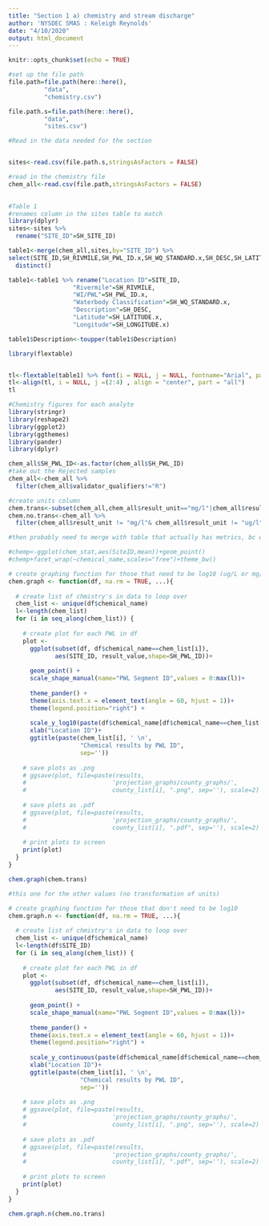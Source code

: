 ```yaml
---
title: "Section 1 a) chemistry and stream discharge"
author: 'NYSDEC SMAS : Keleigh Reynolds'
date: "4/10/2020"
output: html_document
---
```


```r
knitr::opts_chunk$set(echo = TRUE)

#set up the file path
file.path=file.path(here::here(),
          "data",
          "chemistry.csv")

file.path.s=file.path(here::here(),
          "data",
          "sites.csv")
```

```r
#Read in the data needed for the section


sites<-read.csv(file.path.s,stringsAsFactors = FALSE)

#read in the chemistry file
chem_all<-read.csv(file.path,stringsAsFactors = FALSE)
          
```

```r
#Table 1
#renames column in the sites table to match
library(dplyr)
sites<-sites %>% 
  rename("SITE_ID"=SH_SITE_ID)

table1<-merge(chem_all,sites,by="SITE_ID") %>% 
select(SITE_ID,SH_RIVMILE,SH_PWL_ID.x,SH_WQ_STANDARD.x,SH_DESC,SH_LATITUDE.x,SH_LONGITUDE.x) %>% 
  distinct()

table1<-table1 %>% rename("Location ID"=SITE_ID,
                  "Rivermile"=SH_RIVMILE,
                  "WI/PWL"=SH_PWL_ID.x,
                  "Waterbody Classification"=SH_WQ_STANDARD.x,
                  "Description"=SH_DESC,
                  "Latitude"=SH_LATITUDE.x,
                  "Longitude"=SH_LONGITUDE.x)

table1$Description<-toupper(table1$Description)


```


```r
library(flextable)


tl<-flextable(table1) %>% font(i = NULL, j = NULL, fontname="Arial", part = "all") %>% theme_zebra() %>% autofit()
tl<-align(tl, i = NULL, j =(2:4) , align = "center", part = "all")
tl


```




```r

#Chemistry figures for each analyte
library(stringr)
library(reshape2)
library(ggplot2)
library(ggthemes)
library(pander)
library(dplyr)

chem_all$SH_PWL_ID<-as.factor(chem_all$SH_PWL_ID)
#take out the Rejected samples
chem_all<-chem_all %>% 
  filter(chem_all$validator_qualifiers!="R")

#create units column
chem.trans<-subset(chem_all,chem_all$result_unit=="mg/l"|chem_all$result_unit=="ug/l")
chem.no.trans<-chem_all %>% 
  filter(chem_all$result_unit != "mg/l"& chem_all$result_unit != "ug/l")

#then probably need to merge with table that actually has metrics, bc we don't need to plot them all.

#chemp<-ggplot(chem_stat,aes(SiteID,mean))+geom_point()
#chemp+facet_wrap(~chemical_name,scales="free")+theme_bw()
```


```r
# create graphing function for those that need to be log10 (ug/L or mg/l-so not weird ones)
chem.graph <- function(df, na.rm = TRUE, ...){
  
  # create list of chmistry's in data to loop over 
  chem_list <- unique(df$chemical_name)
  l<-length(chem_list)
  for (i in seq_along(chem_list)) { 
    
    # create plot for each PWL in df 
    plot <- 
      ggplot(subset(df, df$chemical_name==chem_list[i]),
             aes(SITE_ID, result_value,shape=SH_PWL_ID))+ 
      
      geom_point() +
      scale_shape_manual(name="PWL Segment ID",values = 0:max(l))+
      
      theme_pander() +
      theme(axis.text.x = element_text(angle = 60, hjust = 1))+
      theme(legend.position="right") + 
      
      scale_y_log10(paste(df$chemical_name[df$chemical_name==chem_list[i]],"(log10)",df$result_unit[df$chemical_name==chem_list[i]])) + 
      xlab("Location ID")+
      ggtitle(paste(chem_list[i], ' \n', 
                    "Chemical results by PWL ID",
                    sep=''))
    
    # save plots as .png
    # ggsave(plot, file=paste(results, 
    #                        'projection_graphs/county_graphs/',
    #                        county_list[i], ".png", sep=''), scale=2)
   
    # save plots as .pdf
    # ggsave(plot, file=paste(results, 
    #                        'projection_graphs/county_graphs/',
    #                        county_list[i], ".pdf", sep=''), scale=2)
    
    # print plots to screen
    print(plot)
  }
}
```


```r
chem.graph(chem.trans)  

```

```r
#this one for the other values (no transformation of units)

# create graphing function for those that don't need to be log10
chem.graph.n <- function(df, na.rm = TRUE, ...){
  
  # create list of chmistry's in data to loop over 
  chem_list <- unique(df$chemical_name)
  l<-length(df$SITE_ID)
  for (i in seq_along(chem_list)) { 
    
    # create plot for each PWL in df 
    plot <- 
      ggplot(subset(df, df$chemical_name==chem_list[i]),
             aes(SITE_ID, result_value,shape=SH_PWL_ID))+ 
      
      geom_point() +
      scale_shape_manual(name="PWL Segment ID",values = 0:max(l))+
      
      theme_pander() +
      theme(axis.text.x = element_text(angle = 60, hjust = 1))+
      theme(legend.position="right") + 
      
      scale_y_continuous(paste(df$chemical_name[df$chemical_name==chem_list[i]],df$result_unit[df$chemical_name==chem_list[i]])) + 
      xlab("Location ID")+
      ggtitle(paste(chem_list[i], ' \n', 
                    "Chemical results by PWL ID",
                    sep=''))
    
    # save plots as .png
    # ggsave(plot, file=paste(results, 
    #                        'projection_graphs/county_graphs/',
    #                        county_list[i], ".png", sep=''), scale=2)
   
    # save plots as .pdf
    # ggsave(plot, file=paste(results, 
    #                        'projection_graphs/county_graphs/',
    #                        county_list[i], ".pdf", sep=''), scale=2)
    
    # print plots to screen
    print(plot)
  }
}

chem.graph.n(chem.no.trans)

```

